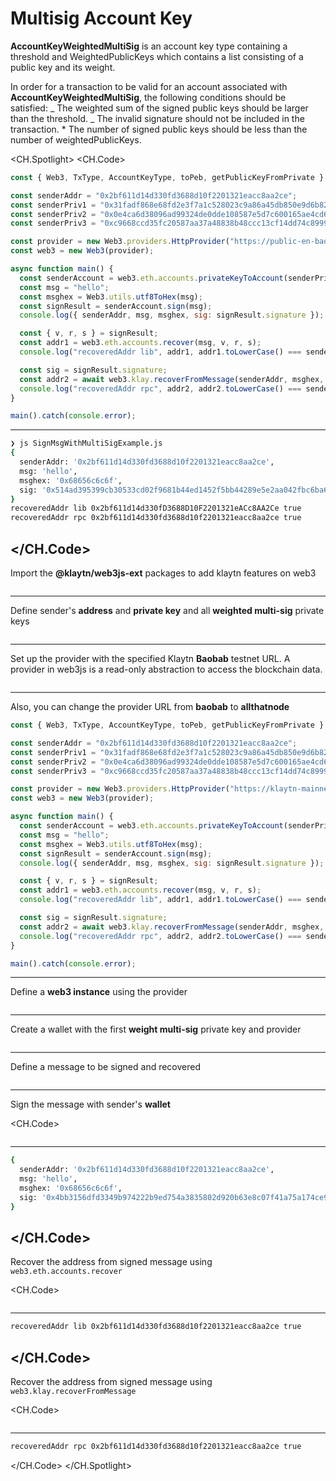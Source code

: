 # Multisig Account Key

**AccountKeyWeightedMultiSig** is an account key type containing a threshold and WeightedPublicKeys which contains a list consisting of a public key and its weight.

In order for a transaction to be valid for an account associated with **AccountKeyWeightedMultiSig**, the following conditions should be satisfied:
    _ The weighted sum of the signed public keys should be larger than the threshold.
    _ The invalid signature should not be included in the transaction.
    \* The number of signed public keys should be less than the number of weightedPublicKeys.

<CH.Spotlight>
<CH.Code>

```js SignMsgWithMultiSigExample.js
const { Web3, TxType, AccountKeyType, toPeb, getPublicKeyFromPrivate } = require("@klaytn/web3js-ext");

const senderAddr = "0x2bf611d14d330fd3688d10f2201321eacc8aa2ce";
const senderPriv1 = "0x31fadf868e68fd2e3f7a1c528023c9a86a45db850e9d6b82c1a82d4c75b469d1";
const senderPriv2 = "0x0e4ca6d38096ad99324de0dde108587e5d7c600165ae4cd6c2462c597458c2b8";
const senderPriv3 = "0xc9668ccd35fc20587aa37a48838b48ccc13cf14dd74c8999dd6a480212d5f7ac";

const provider = new Web3.providers.HttpProvider("https://public-en-baobab.klaytn.net");
const web3 = new Web3(provider);

async function main() {
  const senderAccount = web3.eth.accounts.privateKeyToAccount(senderPriv1);
  const msg = "hello";
  const msghex = Web3.utils.utf8ToHex(msg);
  const signResult = senderAccount.sign(msg);
  console.log({ senderAddr, msg, msghex, sig: signResult.signature });

  const { v, r, s } = signResult;
  const addr1 = web3.eth.accounts.recover(msg, v, r, s);
  console.log("recoveredAddr lib", addr1, addr1.toLowerCase() === senderAccount.address.toLowerCase());

  const sig = signResult.signature;
  const addr2 = await web3.klay.recoverFromMessage(senderAddr, msghex, sig, "latest");
  console.log("recoveredAddr rpc", addr2, addr2.toLowerCase() === senderAccount.address.toLowerCase());
}

main().catch(console.error);
```

---

```zsh output
❯ js SignMsgWithMultiSigExample.js
{
  senderAddr: '0x2bf611d14d330fd3688d10f2201321eacc8aa2ce',
  msg: 'hello',
  msghex: '0x68656c6c6f',
  sig: '0x514ad395399cb30533cd02f9681b44ed1452f5bb44289e5e2aa042fbc6ba6e2c393d7107e3f8341a240b30f481cc1fce0c66056ba8035c45fd66fcae086b409b1b'
}
recoveredAddr lib 0x2bf611d14d330fD3688D10F2201321eACc8AA2Ce true
recoveredAddr rpc 0x2bf611d14d330fd3688d10f2201321eacc8aa2ce true
```

## </CH.Code>

Import the **@klaytn/web3js-ext** packages to add klaytn features on web3

```js SignMsgWithMultiSigExample.js focus=1

```

---

Define sender's **address** and **private key** and all **weighted multi-sig** private keys

```js SignMsgWithMultiSigExample.js focus=3:6

```

---

Set up the provider with the specified Klaytn **Baobab** testnet URL. A provider in web3js is a read-only abstraction to access the blockchain data.

```js SignMsgWithMultiSigExample.js focus=8

```

---

Also, you can change the provider URL from **baobab** to **allthatnode**

```js SignMsgWithMultiSigExample.js focus=8
const { Web3, TxType, AccountKeyType, toPeb, getPublicKeyFromPrivate } = require("@klaytn/web3js-ext");

const senderAddr = "0x2bf611d14d330fd3688d10f2201321eacc8aa2ce";
const senderPriv1 = "0x31fadf868e68fd2e3f7a1c528023c9a86a45db850e9d6b82c1a82d4c75b469d1";
const senderPriv2 = "0x0e4ca6d38096ad99324de0dde108587e5d7c600165ae4cd6c2462c597458c2b8";
const senderPriv3 = "0xc9668ccd35fc20587aa37a48838b48ccc13cf14dd74c8999dd6a480212d5f7ac";

const provider = new Web3.providers.HttpProvider("https://klaytn-mainnet.g.allthatnode.com/full/evm");
const web3 = new Web3(provider);

async function main() {
  const senderAccount = web3.eth.accounts.privateKeyToAccount(senderPriv1);
  const msg = "hello";
  const msghex = Web3.utils.utf8ToHex(msg);
  const signResult = senderAccount.sign(msg);
  console.log({ senderAddr, msg, msghex, sig: signResult.signature });

  const { v, r, s } = signResult;
  const addr1 = web3.eth.accounts.recover(msg, v, r, s);
  console.log("recoveredAddr lib", addr1, addr1.toLowerCase() === senderAccount.address.toLowerCase());

  const sig = signResult.signature;
  const addr2 = await web3.klay.recoverFromMessage(senderAddr, msghex, sig, "latest");
  console.log("recoveredAddr rpc", addr2, addr2.toLowerCase() === senderAccount.address.toLowerCase());
}

main().catch(console.error);
```

---

Define a **web3 instance** using the provider

```js SignMsgWithMultiSigExample.js focus=9

```

---

Create a wallet with the first **weight multi-sig** private key and provider

```js SignMsgWithMultiSigExample.js focus=12

```

---

Define a message to be signed and recovered

```js SignMsgWithMultiSigExample.js focus=13

```

---

Sign the message with sender's **wallet**

<CH.Code>
```js SignMsgWithMultiSigExample.js focus=14:16

````
---

```zsh output
{
  senderAddr: '0x2bf611d14d330fd3688d10f2201321eacc8aa2ce',
  msg: 'hello',
  msghex: '0x68656c6c6f',
  sig: '0x4bb3156dfd3349b974222b9ed754a3835802d920b63e8c07f41a75a174ce99d92a70d62e7a4b30d18599de61a882c59c0fd726883e3ce9955f8d5f60ce5b65211c'
}
````

## </CH.Code>

Recover the address from signed message using `web3.eth.accounts.recover`

<CH.Code>
```js SignMsgWithMultiSigExample.js focus=18:20

````
---

```zsh output
recoveredAddr lib 0x2bf611d14d330fd3688d10f2201321eacc8aa2ce true
````

## </CH.Code>

Recover the address from signed message using `web3.klay.recoverFromMessage`

<CH.Code>
```js SignMsgWithMultiSigExample.js focus=22:24

````
---
```zsh output
recoveredAddr rpc 0x2bf611d14d330fd3688d10f2201321eacc8aa2ce true
````

</CH.Code>
</CH.Spotlight>
